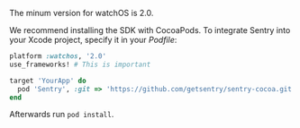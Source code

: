 The minum version for watchOS is 2.0.

We recommend installing the SDK with CocoaPods. To integrate Sentry into your Xcode project, specify it in your _Podfile_:

```ruby
platform :watchos, '2.0'
use_frameworks! # This is important

target 'YourApp' do
  pod 'Sentry', :git => 'https://github.com/getsentry/sentry-cocoa.git', :tag => '{{ packages.version('sentry.cocoa') }}'
end
```

Afterwards run `pod install`.
